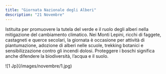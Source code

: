 ```yaml
---
title: "Giornata Nazionale degli Alberi"
description: "21 Novembre"
---
```


Istituita per promuovere la tutela del verde e il ruolo degli alberi nella mitigazione del cambiamento climatico. Nei Monti Lepini, ricchi di faggete, castagneti e querce secolari, la giornata è occasione per attività di piantumazione, adozione di alberi nelle scuole, trekking botanici e sensibilizzazione contro gli incendi dolosi. Proteggere i boschi significa anche difendere la biodiversità, l’acqua e il suolo. 
<Frame>
  ![1 Jp](/images/novembre/1.jpg)
</Frame>
